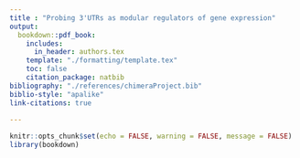 ```yaml
---
title : "Probing 3'UTRs as modular regulators of gene expression"
output: 
  bookdown::pdf_book:
    includes:
      in_header: authors.tex
    template: "./formatting/template.tex"
    toc: false
    citation_package: natbib
bibliography: "./references/chimeraProject.bib"
biblio-style: "apalike"
link-citations: true
  
---
```


```r
knitr::opts_chunk$set(echo = FALSE, warning = FALSE, message = FALSE)
library(bookdown)
```
\begin{abstract}
The task of discovering determinates of gene expression has led to the abstraction of a gene into discrete modules, such as promoter, ORF and terminator.
The characterisation of a module often assumes that it contributes to gene expression independently of any other modules present the host gene.
Our study first highlights the limitations of the assumption of independence by swapping promoter-terminator pairs in S.cerevisiae and confirming non-linear effects on overall gene expression.
Next, we explore whether this context dependence behavior is replicated by individual cis-regulatory elements within terminator regions.
Focusing on suspected protein binding motifs in mRNA transcript 3'UTRs, we insert/remove  CREs into/from different promoter-terminator pairings.
Our results show that individual cis-regulatory elements are highly dependent on both the host terminator and the paired promoter.
The possibility that the same CRE can regulate gene expression differently in different host genes suggest complex regulatory patterns are more ubiquitous than currently assumed.
Meanwhile, the consequences for novel CREs searches emphasise the need for improved search algorithms that include local and global context effects.
\end{abstract}